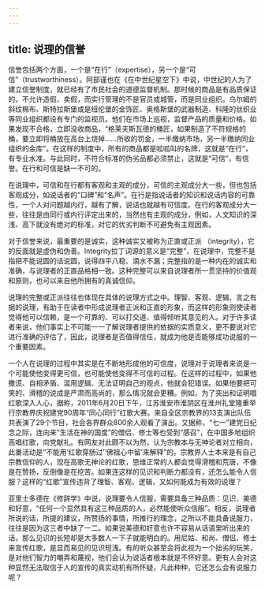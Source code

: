 ```yaml
---
---
---
```

title: 说理的信誉
---





信誉包括两个方面，一个是“在行”（expertise），另一个是“可信”（trustworthiness）。阿部谨也在《在中世纪星空下》中说，中世纪的人为了建立信誉制度，就已经有了市民社会的道德监督机制。那时候的商品是有品质保证的，不允许造假、卖假，而实行管理的不是官员或城管，而是同业组织。乌尔姆的斜纹棉布、斯特拉斯堡或是纽伦堡的金饰匠、奥格斯堡的武器制造、科隆的丝织业等同业组织都设有专门的监视员。他们在市场上巡视，监督产品的质量和价格。如果发现不合格，立即没收商品，“格莱夫斯瓦德的桶匠，如果制造了不符规格的桶，要立即将桶放在高台上烧掉……所收的罚金，一半缴纳市场，另一半缴纳同业组织的金库”。在这样的制度中，所有的商品都是呱呱叫的名牌，这就是“在行”，有专业水准。与此同时，不符合标准的伪劣品都必须禁止，这就是“可信”，有信誉。在行和可信是缺一不可的。

在说理中，可信和在行都有客观和主观的成分，可信的主观成分大一些，但也包括客观成分，如说话者的“口碑”和“名声”。在行是指说话者的知识和说话内容的可靠性，一个人对问题越内行，越有了解，说话也就越有可信度。在行的客观成分大一些，往往是由同行或内行评定出来的，当然也有主观的成分，例如，人文知识的深浅、高下就没有绝对的标准，对它的优劣判断不可避免有主观因素。

对于信誉来说，最重要的是诚实，这种诚实又被称为正直或正派 （integrity），它的反面就是虚伪和伪善。Integrity拉丁词源的意义是“完整”，在说理中，完整不是指把不能说圆的话说圆，说得四平八稳、滴水不漏；完整指的是一种内在的诚实和准确，与说理者的正直品格相一致。这种完整可以来自说理者所一贯坚持的价值观和原则，也可以来自他所拥有的真诚信仰。

说理的完整或正派往往也体现在具体的说理方式之中。理智、客观、逻辑、言之有据的说理，有助于在读者中形成说理者正派和正直的形象，而这样的形象则使读者觉得他可以信赖，是一个可靠的、可以打交道、值得倾听其意见的人。对于许多读者来说，他们事实上不可能一一了解说理者提供的依据的实质意义，更不要说对它进行准确的评估了，因此，说理者是否值得信任，就成为他是否能够成功说服的一个重要因素。

一个人在说理的过程中其实是在不断地形成他的可信度，说理对于说理者来说是一个可能使他变得更可信，也可能使他变得不可信的过程。在这样的过程中，如果他撒谎、自相矛盾、滥用逻辑、无法证明自己的观点，他就会犯错误。如果他要把可笑的、滑稽的说成是严肃而高尚的，那么情况就会更糟。例如，为了突出和证明唱红歌深入人心，据称，2011年6月20日下午，江苏淮安市淮阴区在淮州礼堂隆重举行宗教界庆祝建党90周年“同心同行”红歌大赛。来自全区宗教界的13支演出队伍共表演了29个节目，社会各界群众800余人观看了演出。又据称，“七一”建党日纪念之际，连向来“生活在神的国度”的僧侣、修士等也受到“感召”，在中国多地组织高唱红歌，向党献礼。有网友对此颇不以为然，认为宗教本与无神论者对立相向，此番活动是“不能用‘红歌穿肠过’‘佛祖心中留’来解释”的。宗教界人士本来是有自己宗教信仰的人，现在高歌无神论的红歌，思维正常的人都会觉得滑稽和荒唐，不像是在赞扬，反倒像是在挖苦。如果连这样的见识和判断力都没有，还怎么能令人信服？这样的“红歌”宣传违背了理智、客观、逻辑，又如何能成为有效的说理？

亚里士多德在《修辞学》中说，说理要令人信服，需要具备三种品质：见识、美德和好意，“任何一个显然具有这三种品质的人，必然能使听众信服”。相反，说理者所说的话，所提的建议，所赞扬的事情，所推行的理念，之所以不能具备说服力，往往是因为这三者中缺了一二。如果说美德和好意也许不容易从话语里听出来的话，那么见识的长短却是大多数人一下子就能明白的。用尼姑、和尚、僧侣、修士来宣传红歌，是显而易见的见识短浅。有的听众甚至会将此视为一个拙劣的玩笑，是对他们智力的嘲弄和蔑视，他们会认为说话者根本就是不怀好意。更有人会对这种显然无法取信于人的宣传的真实动机有所怀疑，凡此种种，它还怎么会有说服力呢？